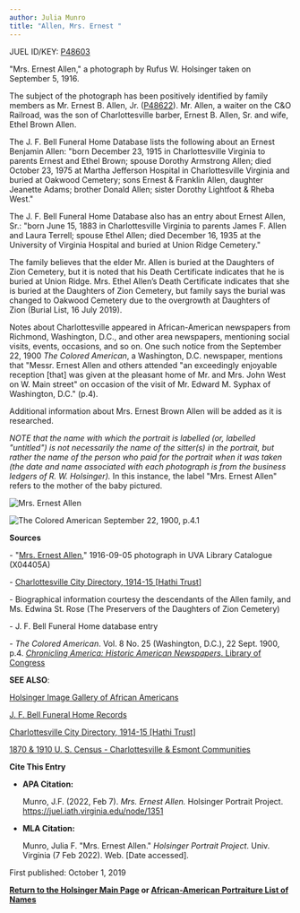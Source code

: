 ```yaml
---
author: Julia Munro
title: "Allen, Mrs. Ernest "
---
```

JUEL ID/KEY: [P48603](http://juel.iath.virginia.edu/public_person?person=48603 "P48603")

"Mrs. Ernest Allen," a photograph by Rufus W. Holsinger taken on September 5, 1916.

The subject of the photograph has been positively identified by family members as Mr. Ernest B. Allen, Jr. ([P48622](http://juel.iath.virginia.edu/public_person?person=48622 "P8622")). Mr. Allen, a waiter on the C&O Railroad, was the son of Charlottesville barber, Ernest B. Allen, Sr. and wife, Ethel Brown Allen.

The J. F. Bell Funeral Home Database lists the following about an Ernest Benjamin Allen: "born December 23, 1915 in Charlottesville Virginia to parents Ernest and Ethel Brown; spouse Dorothy Armstrong Allen; died October 23, 1975 at Martha Jefferson Hospital in Charlottesville Virginia and buried at Oakwood Cemetery; sons Ernest & Franklin Allen, daughter Jeanette Adams; brother Donald Allen; sister Dorothy Lightfoot & Rheba West."

The J. F. Bell Funeral Home Database also has an entry about Ernest Allen, Sr.: "born June 15, 1883 in Charlottesville Virginia to parents James F. Allen and Laura Terrell; spouse Ethel Allen; died December 16, 1935 at the University of Virginia Hospital and buried at Union Ridge Cemetery."

The family believes that the elder Mr. Allen is buried at the Daughters of Zion Cemetery, but it is noted that his Death Certificate indicates that he is buried at Union Ridge. Mrs. Ethel Allen’s Death Certificate indicates that she is buried at the Daughters of Zion Cemetery, but family says the burial was changed to Oakwood Cemetery due to the overgrowth at Daughters of Zion (Burial List, 16 July 2019). 

Notes about Charlottesville appeared in African-American newspapers from Richmond, Washington, D.C., and other area newspapers, mentioning social visits, events, occasions, and so on. One such notice from the September 22, 1900 _The Colored American_, a Washington, D.C. newspaper, mentions that "Messr. Ernest Allen and others attended "an exceedingly enjoyable reception \[that\] was given at the pleasant home of Mr. and Mrs. John West on W. Main street" on occasion of the visit of Mr. Edward M. Syphax of Washington, D.C." (p.4).

Additional information about Mrs. Ernest Brown Allen will be added as it is researched. 

_NOTE that the name with which the portrait is labelled (or, labelled "untitled") is not necessarily the name of the sitter(s) in the portrait, but rather the name of the person who paid for the portrait when it was taken (the date and name associated with each photograph is from the business ledgers of R. W. Holsinger)._ In this instance, the label "Mrs. Ernest Allen" refers to the mother of the baby pictured. 

![Mrs. Ernest Allen](https://iiif.lib.virginia.edu/iiif/uva-lib:1044530/full/778,561/0/default.jpg "Mrs. Ernest Allen")

![The Colored American September 22, 1900, p.4.1](http://juel.iath.virginia.edu/sites/default/files/media/images/Screen%20Shot%202020-10-02%20at%2010.48.32%20AM.png "The Colored American September 22, 1900, p.4.1")

**Sources**

\- "[Mrs. Ernest Allen](https://search.lib.virginia.edu/sources/images/items/uva-lib:1044530 "Mrs. Ernest Allen")," 1916-09-05 photograph in UVA Library Catalogue (X04405A)

\- [Charlottesville City Directory, 1914-15 \[Hathi Trust\]](https://babel.hathitrust.org/cgi/pt?id=uva.x000196692 "Charlottesville City Directory, 1914-15")

\- Biographical information courtesy the descendants of the Allen family, and Ms. Edwina St. Rose (The Preservers of the Daughters of Zion Cemetery)

\- J. F. Bell Funeral Home database entry

_\- The Colored American_. Vol. 8 No. 25 (Washington, D.C.), 22 Sept. 1900, p.4. [_Chronicling America: Historic American Newspapers_. Library of Congress](https://chroniclingamerica.loc.gov/lccn/sn83027091/1900-09-22/ed-1/seq-4/ "Chronicling America: Historic American Newspapers, Library of Congress")

**SEE ALSO**:

[Holsinger Image Gallery of African Americans](http://rwholsingerphotos.org/images.php "Holsinger Image Gallery of African Americans")

[J. F. Bell Funeral Home Records](http://www2.vcdh.virginia.edu/afam/raceandplace/perl_scripts/funeral_search.html "J. F. Bell Funeral Home Database")

[Charlottesville City Directory, 1914-15 \[Hathi Trust\]](https://catalog.hathitrust.org/Record/101954103 "Charlottesville City Directory, 1914-15") 

[1870 & 1910 U. S. Census - Charlottesville & Esmont Communities](http://www2.vcdh.virginia.edu/afam/raceandplace/census/search_both.html "1870 & 1910 U. S. Census: Charlottesville and Esmont Communities")

  
**Cite This Entry**

*   **APA Citation:**
    
    Munro, J.F. (2022, Feb 7). _Mrs. Ernest Allen._ Holsinger Portrait Project. https://juel.iath.virginia.edu/node/1351  
      
    
*   **MLA Citation:**
    
    Munro, Julia F. "Mrs. Ernest Allen." _Holsinger Portrait Project_. Univ. Virginia (7 Feb 2022). Web. \[Date accessed\].  
      
    

First published: October 1, 2019 

**[Return to the Holsinger Main Page](http://juel.iath.virginia.edu/node/980 "Return to the Holsinger Main Page") or [African-American Portraiture List of Names](http://juel.iath.virginia.edu/node/996 "List of Names")**